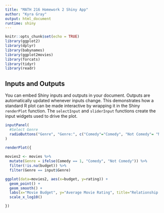 ```yaml
---
title: "MATH 216 Homework 2 Shiny App"
author: "Kyra Gray"
output: html_document
runtime: shiny
---
```


```r
knitr::opts_chunk$set(echo = TRUE)
library(ggplot2)
library(dplyr)
library(babynames)
library(ggplot2movies)
library(forcats)
library(tidyr)
library(readr)
```


## Inputs and Outputs

You can embed Shiny inputs and outputs in your document. Outputs are automatically updated whenever inputs change.  This demonstrates how a standard R plot can be made interactive by wrapping it in the Shiny `renderPlot` function. The `selectInput` and `sliderInput` functions create the input widgets used to drive the plot.

```r

inputPanel(
  #Select Genre
  radioButtons("Genre", "Genre:", c("Comedy"="Comedy", "Not Comedy"= "Not Comedy"))
)

renderPlot({
  
movies2 <- movies %>% 
  mutate(Genre = ifelse(Comedy == 1, "Comedy", "Not Comedy")) %>% 
  filter(!is.na(budget)) %>% 
  filter(Genre == input$Genre) 

ggplot(data=movies2, aes(x=budget, y=rating)) +
  geom_point() +
  geom_smooth() +
  labs(x="Movie Budget", y="Average Movie Rating", title="Relationship between Movie Budget and Movie Rating") +
  scale_x_log10()

})
```
